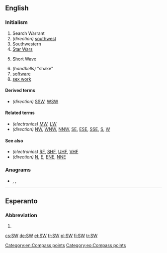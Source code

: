 {{also|sw|Sw|Sw.|šw}}
==English==

===Initialism===
{{rfc-header|Initialism}}
{{head|en|initialism}}

# Search Warrant
# ''(direction)'' [[southwest]]
# Southwestern
# [[Star Wars]]
# {{lb|en|electronics}} [[short wave|Short Wave]]
# ''(handbells)'' "shake"
# [[software]]
# [[sex work]]

====Derived terms====
* ''(direction)'' [[SSW]], [[WSW]]

====Related terms====
* ''(electronics)'' [[MW]], [[LW]]
* ''(direction)'' [[NW]], [[WNW]], [[NNW]], [[SE]], [[ESE]], [[SSE]], [[S]], [[W]]

====See also====
* ''(electronics)'' [[RF]], [[SHF]], [[UHF]], [[VHF]]
* ''(direction)'' [[N]], [[E]], [[ENE]], [[NNE]]

===Anagrams===
* {{l|en|w's}}, {{l|en|W's}}, {{l|en|WS}}

[[Category:en:Compass points]]

----

==Esperanto==

===Abbreviation===
{{head|eo|abbreviation}}
# {{abbreviation of|suduesto||southwest|lang=eo}}

[[Category:eo:Compass points]]

[[cs:SW]]
[[de:SW]]
[[et:SW]]
[[fr:SW]]
[[pl:SW]]
[[fi:SW]]
[[tr:SW]]